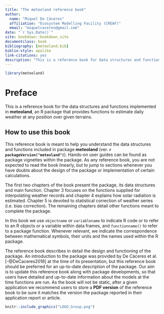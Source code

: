 ```yaml
--- 
title: "The meteoland reference book"
author: 
  name: "Miquel De Cáceres"
  affiliation: "Ecosystem Modelling Facility (CREAF)"
  email: "miquelcaceres@gmail.com"
date: "`r Sys.Date()`"
site: bookdown::bookdown_site
documentclass: book
bibliography: [meteoland.bib]
biblio-style: apalike
link-citations: yes
description: "This is a reference book for data structures and functions included in package meteoland."
---
```


```r
library(meteoland)
```

# Preface {-}

This is a reference book for the data structures and functions implemented in **meteoland**, an R package that provides functions to estimate daily weather at any position over given terrains.

## How to use this book {-}

This reference book is meant to help you understand the data structures and functions included in package **meteoland** (ver. **`r packageVersion("meteoland")`**). Hands-on user guides can be found as package vignettes within the package. As any reference book, you are not expected to read the book linearly, but to jump to sections whenever you have doubts about the design of the package or implementation of certain calculations.

The first two chapters of the book present the package, its data structures and main function. Chapter 3 focuses on the functions supplied for interpolating weather records and chapter 4 explains how solar radiation is estimated. Chapter 5 is devoted to statistical correction of weather series (i.e. bias correction). The remaining chapters detail other functions meant to complete the package.

In this book we use `objectname` or `variablename` to indicate R code or to refer to an R objects or a variable within data frames, and `functionname()` to refer to a package function. Whenever relevant, we indicate the correspondence between mathematical symbols, their units and the names used within the R package. 

The reference book describes in detail the design and functioning of the package. An introduction to the package was provided by De Cáceres et al. [-@DeCaceres2018] at the time of its presentation, but this reference book should be preferred for an up-to-date description of the package. Our aim is to update this reference book along with package developments, so that users have detailed and up-to-date information about the models at the time functions are run. As the book will not be static, after a given application we recommend users to store a **PDF version** of the reference book to be sure it matches the version the package reported in their application report or article.

```r
knitr::include_graphics("LOGO_Group.png")
```
